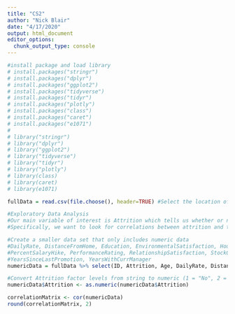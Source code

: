 ```yaml
---
title: "CS2"
author: "Nick Blair"
date: "4/17/2020"
output: html_document
editor_options: 
  chunk_output_type: console
---
```


```r
#install package and load library
# install.packages("stringr")
# install.packages("dplyr")
# install.packages("ggplot2")
# install.packages("tidyverse")
# install.packages("tidyr")
# install.packages("plotly")
# install.packages("class")
# install.packages("caret")
# install.packages("e1071")
# 
# library("stringr")
# library("dplyr")
# library("ggplot2")
# library("tidyverse")
# library("tidyr")
# library("plotly")
# library(class)
# library(caret)
# library(e1071)

fullData = read.csv(file.choose(), header=TRUE) #Select the location of the base data, provided as "CaseStudy2-data.csv"
```

```r
#Exploratory Data Analysis
#Our main variable of interest is Attrition which tells us whether or not an employee suffered attrition (did not return to the company).
#Specifically, we want to look for correlations between attrition and the other variables in the dataset.

#Create a smaller data set that only includes numeric data
#DailyRate, DistanceFromHome, Education, EnvironmentalSatisfaction, HourlyRate, JobInvolvement, JobLevel, JobSatisfaction, MonthlyRate, MonthlyIncome, NumCompaniesWorked, 
#PercentSalaryHike, PerformanceRating, RelationshipSatisfaction, StockOptionLevel, TotalWorkingYears, TrainingTimesLastYear, WorkLifeBalance, YearsAtCompany, YearsInCurrentRole, 
#YearsSinceLastPromotion, YearsWithCurrManager
numericData = fullData %>% select(ID, Attrition, Age, DailyRate, DistanceFromHome, Education,EnvironmentSatisfaction, HourlyRate, JobInvolvement, JobLevel, JobSatisfaction, MonthlyRate, MonthlyIncome, NumCompaniesWorked,PercentSalaryHike, PerformanceRating, RelationshipSatisfaction, StockOptionLevel, TotalWorkingYears, TrainingTimesLastYear, WorkLifeBalance, YearsAtCompany, YearsInCurrentRole,YearsSinceLastPromotion, YearsWithCurrManager)

#Convert Attrition factor levels from string to numeric (1 = "No", 2 = "Yes")
numericData$Attrition <- as.numeric(numericData$Attrition)

correlationMatrix <- cor(numericData)
round(correlationMatrix, 2)





```
